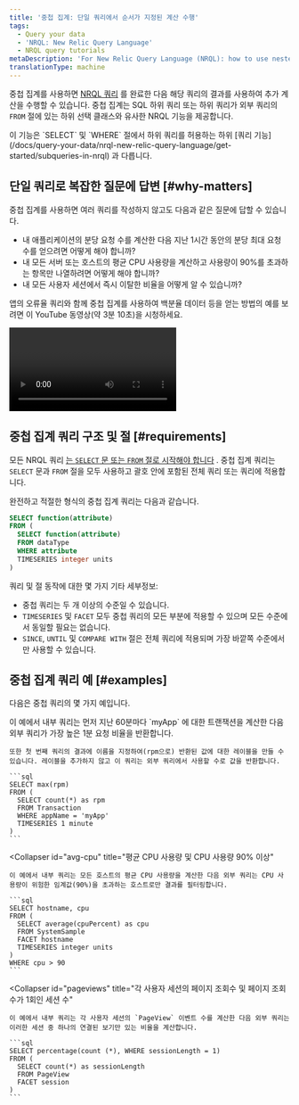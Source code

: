 ```yaml
---
title: '중첩 집계: 단일 쿼리에서 순서가 지정된 계산 수행'
tags:
  - Query your data
  - 'NRQL: New Relic Query Language'
  - NRQL query tutorials
metaDescription: 'For New Relic Query Language (NRQL): how to use nested aggregation to understand how many users complete a set of steps in a procedure.'
translationType: machine
---
```


중첩 집계를 사용하면 [NRQL 쿼리](/docs/query-data/nrql-new-relic-query-language/getting-started/introduction-nrql) 를 완료한 다음 해당 쿼리의 결과를 사용하여 추가 계산을 수행할 수 있습니다. 중첩 집계는 SQL 하위 쿼리 또는 하위 쿼리가 외부 쿼리의 `FROM` 절에 있는 하위 선택 클래스와 유사한 NRQL 기능을 제공합니다.

<Callout variant="tip">
  이 기능은 `SELECT` 및 `WHERE` 절에서 하위 쿼리를 허용하는 하위 [쿼리 기능](/docs/query-your-data/nrql-new-relic-query-language/get-started/subqueries-in-nrql) 과 다릅니다.
</Callout>

## 단일 쿼리로 복잡한 질문에 답변 [#why-matters]

중첩 집계를 사용하면 여러 쿼리를 작성하지 않고도 다음과 같은 질문에 답할 수 있습니다.

* 내 애플리케이션의 분당 요청 수를 계산한 다음 지난 1시간 동안의 분당 최대 요청 수를 얻으려면 어떻게 해야 합니까?
* 내 모든 서버 또는 호스트의 평균 CPU 사용량을 계산하고 사용량이 90%를 초과하는 항목만 나열하려면 어떻게 해야 합니까?
* 내 모든 사용자 세션에서 즉시 이탈한 비율을 어떻게 알 수 있습니까?

앱의 오류율 쿼리와 함께 중첩 집계를 사용하여 백분율 데이터 등을 얻는 방법의 예를 보려면 이 YouTube 동영상(약 3분 10초)을 시청하세요.

<Video
  id="UCtFuJk5fT4"
  type="youtube"
/>

## 중첩 집계 쿼리 구조 및 절 [#requirements]

모든 NRQL 쿼리 [는 `SELECT` 문 또는 `FROM` 절로 시작해야 합니다](/docs/query-data/nrql-new-relic-query-language/getting-started/nrql-syntax-clauses-functions) . 중첩 집계 쿼리는 `SELECT` 문과 `FROM` 절을 모두 사용하고 괄호 안에 포함된 전체 쿼리 또는 쿼리에 적용합니다.

완전하고 적절한 형식의 중첩 집계 쿼리는 다음과 같습니다.

```sql
SELECT function(attribute)
FROM (
  SELECT function(attribute)
  FROM dataType
  WHERE attribute
  TIMESERIES integer units
)
```

쿼리 및 절 동작에 대한 몇 가지 기타 세부정보:

* 중첩 쿼리는 두 개 이상의 수준일 수 있습니다.
* `TIMESERIES` 및 `FACET` 모두 중첩 쿼리의 모든 부분에 적용할 수 있으며 모든 수준에서 동일할 필요는 없습니다.
* `SINCE`, `UNTIL` 및 `COMPARE WITH` 절은 전체 쿼리에 적용되며 가장 바깥쪽 수준에서만 사용할 수 있습니다.

## 중첩 집계 쿼리 예 [#examples]

다음은 중첩 쿼리의 몇 가지 예입니다.

<CollapserGroup>
  <Collapser
    id="total-tx"
    title="총 트랜잭션 및 최고 1분 응답률"
  >
    이 예에서 내부 쿼리는 먼저 지난 60분마다 `myApp` 에 대한 트랜잭션을 계산한 다음 외부 쿼리가 가장 높은 1분 요청 비율을 반환합니다.

    또한 첫 번째 쿼리의 결과에 이름을 지정하여(rpm으로) 반환된 값에 대한 레이블을 만들 수 있습니다. 레이블을 추가하지 않고 이 쿼리는 외부 쿼리에서 사용할 수로 값을 반환합니다.

    ```sql
    SELECT max(rpm)
    FROM (
      SELECT count(*) as rpm
      FROM Transaction
      WHERE appName = 'myApp'
      TIMESERIES 1 minute
    )
    ```
  </Collapser>

  <Collapser
    id="avg-cpu"
    title="평균 CPU 사용량 및 CPU 사용량 90% 이상"
  >
    이 예에서 내부 쿼리는 모든 호스트의 평균 CPU 사용량을 계산한 다음 외부 쿼리는 CPU 사용량이 위험한 임계값(90%)을 초과하는 호스트로만 결과를 필터링합니다.

    ```sql
    SELECT hostname, cpu
    FROM (
      SELECT average(cpuPercent) as cpu
      FROM SystemSample
      FACET hostname
      TIMESERIES integer units
    )
    WHERE cpu > 90
    ```
  </Collapser>

  <Collapser
    id="pageviews"
    title="각 사용자 세션의 페이지 조회수 및 페이지 조회수가 1회인 세션 수"
  >
    이 예에서 내부 쿼리는 각 사용자 세션의 `PageView` 이벤트 수를 계산한 다음 외부 쿼리는 이러한 세션 중 하나의 연결된 보기만 있는 비율을 계산합니다.

    ```sql
    SELECT percentage(count (*), WHERE sessionLength = 1)
    FROM (
      SELECT count(*) as sessionLength
      FROM PageView
      FACET session
    )
    ```
  </Collapser>
</CollapserGroup>